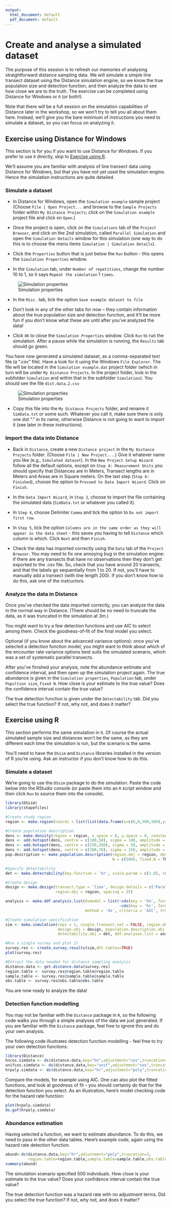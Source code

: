---
output:
  html_document: default
  pdf_document: default
---

# Create and analyse a simulated dataset

The purpose of this session is to refresh our memories of analysing straightforward distance sampling data. We will simulate a simple line transect dataset using the Distance simulation engine, so we know the true population size and detection function, and then analyze the data to see how close we are to the truth.  The exercise can be completed using Distance for Windows or `R` (or both!).

Note that there will be a full session on the simulation capabilities of Distance later in the workshop, so we won't try to tell you all about them here.  Instead, we'll give you the bare minimum of instructions you need to simulate a dataset, so you can focus on analyzing it.

## Exercise using Distance for Windows

This section is for you if you want to use Distance for Windows.  If you prefer to use `R` directly, skip to [Exercise using R].  

We'll assume you are familiar with analysis of line transect data using Distance for Windows, but that you have not yet used the simulation engine.  Hence the simulation instructions are quite detailed.

### Simulate a dataset

- In Distance for Windows, open the `Simulation example` sample project (Choose `File | Open Project...` and browse to the `Sample Projects` folder within `My Distance Projects`; click on the `Simulation example` project file and click on `Open`.)  

- Once the project is open, click on the `Simulations` tab of the `Project Browser`, and click on the 2nd simulation, called `Parallel Simulation` and open the `Simulation Details` window for this simulation (one way to do this is to choose the menu items `Simulation | Simulation Details`).

- Click the `Properties` button that is just below the `Run` button - this opens the `Simulation Properties` window.

- In the `Simulation` tab, under `Number of repetitions`, change the number 10 to 1, so it says `Repeat the simulation` 1 `times`.

![Simulation properties](images/sim1.jpg)

- In the `Misc.` tab, tick the option `Save example dataset to file`

- Don't look in any of the other tabs for now -- they contain information about the true population size and detection function, and it'll be more fun if you don't know what these are until after you've analyzed the data!

- Click `OK` to close the `Simulation Properties` window.  Click `Run` to run the simulation.  After a pause while the simulation is running, the `Results` tab should go green.

You have now generated a simulated dataset, as a comma-separated text file (a ".csv" file).  Have a look for it using the Windows `File Explorer`.  The file will be located in the `Simulation example.dat` project folder (which in turn will be under `My Distance Projects`.  In the project folder, look in the subfolder `Simulation` and within that in the subfolder `Simulation2`.  You should see the file `dist.data.2.csv`

![Simulation properties](images/sim2.jpg)

- Copy this file into the `My Distance Projects` folder, and rename it `SimData.txt` or some such.  Whatever you call it, make sure there is only one dot "." in its name, otherwise Distance is not going to want to import it (see later in these instructions).

### Import the data into Distance

- Back in `Distance`, create a new `Distance project` in the `My Distance Projects` folder. (Choose `File | New Project...`.)  Give it whatever name you like (e.g., `Simulated dataset`).  In the `New Project Setup Wizard` follow all the default options, except on `Step 4: Measurement Units` you should specify that Distances are in Meters, Transect lengths are in Meters and Areas are in Square meters.  On the last step (`Step 6: Finished`), choose the option to `Proceed to Data Import Wizard`.  Click on `Finish`.

- In the `Data Import Wizard`, in `Step 2`, choose to import the file containing the simulated data (`SimData.txt` or whatever you called it).

- In `Step 4`, choose Delimiter `Comma` and tick the option to `Do not import first row`.

- In `Step 5`, tick the option `Columns are in the same order as they will appear in the data sheet` - this saves you having to tell `Distance` which column is which.  Click `Next` and then `Finish`.

- Check the data has imported correctly using the `Data` tab of the `Project Browser`.  You may need to fix one annoying *bug* in the simulation engine: if there are any transects that have no observations then they don't get exported to the .csv file.  So, check that you have around 20 transects, and that the labels go sequentially from 1 to 20.  If not, you'll have to manually add a transect (with line length 200).  If you don't know how to do this, ask one of the instructors.

### Analyze the data in Distance

Once you've checked the data imported correctly, you can analyze the data in the normal way in Distance.  (There should be no need to truncate the data, as it was truncated in the simulation at 3m.)

You might want to try a few detection functions and use AIC to select among them.  Check the goodness-of-fit of the final model you select.

Optional (if you know about the advanced variance options): once you've selected a detection function model, you might want to think about which of the encounter rate variance options best suits the simulated scenario, which was a set of systematic parallel transects.

After you've finished your analysis, note the abundance estimate and confidence interval, and then open up the simulation project again.  The true abundance is given in the `Simulation properties`,  `Population` tab, under `Popultion size`, `Fixed N`.  How close is your estimate to the true value?  Does the confidence interval contain the true value?

The true detection function is given under the `Detectability` tab.  Did you select the true function?  If not, why not, and does it matter?

## Exercise using R

This section performs the same simulation in `R`.  Of course the actual simulated sample size and distances won't be the same, as they are different each time the simulation is run, but the scenario is the same.

You'll need to have the `DSsim` and `Distance` libraries installed in the version of R you're using.  Ask an instructor if you don't know how to do this.

### Simulate a dataset

We're going to use the `DSsim` package to do the simulation.  Paste the code below into the RStudio console (or paste them into an `R` script window and then click `Run` to source them into the console).

```{r sim}
library(DSsim)
library(shapefiles)

#Create study region
region <- make.region(coords = list(list(data.frame(x=c(0,0,500,500),y=c(0,200,200,0)))))

#Create population description
dens <- make.density(region = region, x.space = 8, y.space = 8, constant = c(10))
dens <- add.hotspot(dens, centre = c(100,50), sigma = 100, amplitude = 5)
dens <- add.hotspot(dens, centre = c(250,200), sigma = 50, amplitude = -5)
dens <- add.hotspot(dens, centre = c(300,70), sigma = 150, amplitude = 3)
pop.description <- make.population.description(region.obj = region, density.obj = dens, 
                                               N = c(500), fixed.N = TRUE)

#Specify detectability
det <- make.detectability(key.function = 'hr', scale.param = c(1.8), shape.param = c(3), truncation = 3)

#Create design
design <- make.design(transect.type = 'line', design.details = c('Parallel', 'Systematic'), 
                      region.obj = region, spacing = 25)

analysis <- make.ddf.analysis.list(dsmodel = list(~cds(key = 'hn', formula = ~1), 
                                                  ~cds(key = 'hr', formula = ~1)), 
                                   method = 'ds', criteria = 'AIC', truncation = 3)

#Create simulation specification
sim <- make.simulation(reps = 1, single.transect.set = FALSE, region.obj = region, 
                       design.obj = design, population.description.obj = pop.description, 
                       detectability.obj = det, ddf.analyses.list = analysis)

#Run a single survey and plot it
survey.res <- create.survey.results(sim,dht.tables=TRUE)
plot(survey.res)

#Extract the data needed for distance sampling analysis
distance.data <- get.distance.data(survey.res)
region.table <- survey.res@region.table@region.table
sample.table <- survey.res@sample.table@sample.table
obs.table <- survey.res@obs.table@obs.table
```

You are now ready to analyze the data!

### Detection function modelling

You may not be familiar with the `Distance` package in `R`, so the following code walks you through a simple analyses of the data we just generated.  If you are familiar with the `Distance` package, feel free to ignore this and do your own analysis.

The following code illustrates detection function modelling - feel free to try your own detection functions.

```{r detfunc}
library(Distance)
hncos.simdata <- ds(distance.data,key="hn",adjustment="cos",truncation=3)
unifcos.simdata <- ds(distance.data,key="unif",adjustment="cos",truncation=3)
hrpoly.simdata <- ds(distance.data,key="hr",adjustment="poly",truncation=3)
```

Compare the models, for example using AIC.  One can also plot the fitted functions, and look at goodness of fit -- you should certainly do that for the detection function you select.  As an illustration, here's model checking code for the hazard rate function:

```{r detfunc.gof}
plot(hrpoly.simdata)
ds.gof(hrpoly.simdata)
```

### Abundance estimation

Having selected a function, we want to estimate abundance.  To do this, we need to pass in the other data tables.  Here's example code, again using the hazard rate detection function.

```{r abund}
abund<-ds(distance.data,key="hr",adjustment="poly",truncation=3,
          region.table=region.table,sample.table=sample.table,obs.table=obs.table)
summary(abund)
```

The simulation scenario specified 500 individuals.  How close is your estimate to the true value?  Does your confidence interval contain the true value?

The true detection function was a hazard rate with no adjustment terms.  Did you select the true function?  If not, why not, and does it matter?
